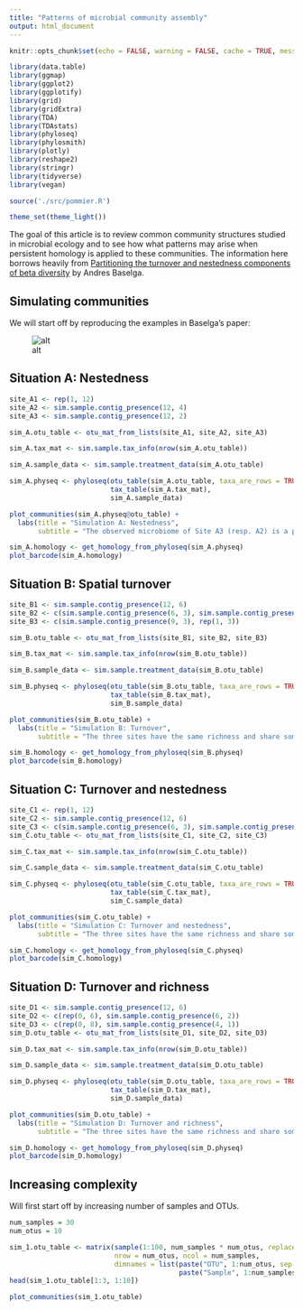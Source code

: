 ```yaml
---
title: "Patterns of microbial community assembly"
output: html_document
---
```


```r
knitr::opts_chunk$set(echo = FALSE, warning = FALSE, cache = TRUE, message = FALSE)
```

```r
library(data.table)
library(ggmap)
library(ggplot2)
library(ggplotify)
library(grid)
library(gridExtra)
library(TDA)
library(TDAstats)
library(phyloseq)
library(phylosmith)
library(plotly)
library(reshape2)
library(stringr)
library(tidyverse)
library(vegan)

source('./src/pommier.R')

theme_set(theme_light())

```

The goal of this article is to review common community structures studied in microbial ecology and to see how what patterns may arise when persistent homology is applied to these communities. The information here borrows heavily from [Partitioning the turnover and nestedness components of beta diversity](https://onlinelibrary.wiley.com/doi/full/10.1111/j.1466-8238.2009.00490.x) by Andres Baselga.

## Simulating communities

We will start off by reproducing the examples in Baselga's paper:

![alt](./images/baselga-structures.png)

## Situation A: Nestedness

```r
site_A1 <- rep(1, 12)
site_A2 <- sim.sample.contig_presence(12, 4)
site_A3 <- sim.sample.contig_presence(12, 2)

sim_A.otu_table <- otu_mat_from_lists(site_A1, site_A2, site_A3)

sim_A.tax_mat <- sim.sample.tax_info(nrow(sim_A.otu_table))

sim_A.sample_data <- sim.sample.treatment_data(sim_A.otu_table)

sim_A.physeq <- phyloseq(otu_table(sim_A.otu_table, taxa_are_rows = TRUE), 
                         tax_table(sim_A.tax_mat),
                         sim_A.sample_data)


```


```r
plot_communities(sim_A.physeq@otu_table) + 
  labs(title = "Simulation A: Nestedness",
       subtitle = "The observed microbiome of Site A3 (resp. A2) is a proper subset of the observed microbiome \n in Site A2 (resp. A1)")
```


```r
sim_A.homology <- get_homology_from_phyloseq(sim_A.physeq)
plot_barcode(sim_A.homology)
```


## Situation B: Spatial turnover

```r
site_B1 <- sim.sample.contig_presence(12, 6)
site_B2 <- c(sim.sample.contig_presence(6, 3), sim.sample.contig_presence(6, 3))
site_B3 <- c(sim.sample.contig_presence(9, 3), rep(1, 3))

sim_B.otu_table <- otu_mat_from_lists(site_B1, site_B2, site_B3)

sim_B.tax_mat <- sim.sample.tax_info(nrow(sim_B.otu_table))

sim_B.sample_data <- sim.sample.treatment_data(sim_B.otu_table)

sim_B.physeq <- phyloseq(otu_table(sim_B.otu_table, taxa_are_rows = TRUE), 
                         tax_table(sim_B.tax_mat),
                         sim_B.sample_data)

```

```r
plot_communities(sim_B.otu_table) +
  labs(title = "Simulation B: Turnover",
       subtitle = "The three sites have the same richness and share some common species, but...")
```

```r
sim_B.homology <- get_homology_from_phyloseq(sim_B.physeq)
plot_barcode(sim_B.homology)
```


## Situation C: Turnover and nestedness

```r
site_C1 <- rep(1, 12)
site_C2 <- sim.sample.contig_presence(12, 6)
site_C3 <- c(sim.sample.contig_presence(6, 3), sim.sample.contig_presence(6, 3))
sim_C.otu_table <- otu_mat_from_lists(site_C1, site_C2, site_C3)

sim_C.tax_mat <- sim.sample.tax_info(nrow(sim_C.otu_table))

sim_C.sample_data <- sim.sample.treatment_data(sim_C.otu_table)

sim_C.physeq <- phyloseq(otu_table(sim_C.otu_table, taxa_are_rows = TRUE), 
                         tax_table(sim_C.tax_mat),
                         sim_C.sample_data)

```

```r
plot_communities(sim_C.otu_table) +
  labs(title = "Simulation C: Turnover and nestedness",
       subtitle = "The three sites have the same richness and share some common species, but...")
```

```r
sim_C.homology <- get_homology_from_phyloseq(sim_C.physeq)
plot_barcode(sim_C.homology)
```



## Situation D: Turnover and richness

```r
site_D1 <- sim.sample.contig_presence(12, 6)
site_D2 <- c(rep(0, 6), sim.sample.contig_presence(6, 2))
site_D3 <- c(rep(0, 8), sim.sample.contig_presence(4, 1))
sim_D.otu_table <- otu_mat_from_lists(site_D1, site_D2, site_D3)

sim_D.tax_mat <- sim.sample.tax_info(nrow(sim_D.otu_table))

sim_D.sample_data <- sim.sample.treatment_data(sim_D.otu_table)

sim_D.physeq <- phyloseq(otu_table(sim_D.otu_table, taxa_are_rows = TRUE), 
                         tax_table(sim_D.tax_mat),
                         sim_D.sample_data)

```

```r
plot_communities(sim_D.otu_table) +
  labs(title = "Simulation D: Turnover and richness",
       subtitle = "The three sites have the same richness and share some common species, but...")
```

```r
sim_D.homology <- get_homology_from_phyloseq(sim_D.physeq)
plot_barcode(sim_D.homology)
```

## Increasing complexity

Will first start off by increasing number of samples and OTUs.

```r

num_samples = 30
num_otus = 10

sim_1.otu_table <- matrix(sample(1:100, num_samples * num_otus, replace = TRUE), 
                          nrow = num_otus, ncol = num_samples,
                          dimnames = list(paste("OTU", 1:num_otus, sep = "_"), 
                                          paste("Sample", 1:num_samples, sep = "_")))
head(sim_1.otu_table[1:3, 1:10])
```

```r
plot_communities(sim_1.otu_table)
```

